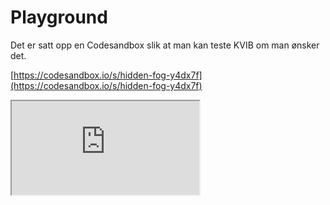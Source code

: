 
<Meta title="Playground" />

# Playground

Det er satt opp en Codesandbox slik at man kan teste KVIB om man ønsker det.

[https://codesandbox.io/s/hidden-fog-y4dx7f](https://codesandbox.io/s/hidden-fog-y4dx7f)

<iframe
  style={{
    width: "100%",
    height: 900,
    border: 0,
    marginBottom: 16,
    zIndex: 100,
  }}
  src="https://codesandbox.io/s/hidden-fog-y4dx7f?file=/src/App.js"
></iframe>
